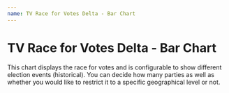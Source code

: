 ```yaml
---
name: TV Race for Votes Delta - Bar Chart
---
```



# TV Race for Votes Delta - Bar Chart

This chart displays the race for votes and is configurable to show different election events (historical). You can decide how many parties as well as whether you would like to restrict it to a specific geographical level or not.

<Playground>
    <BarChart/>
    <BarChartEmbed />
</Playground>

